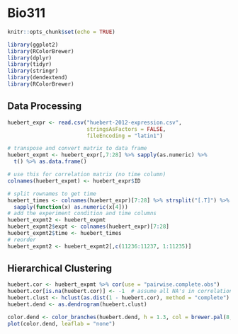 # Bio311

```r
knitr::opts_chunk$set(echo = TRUE)

library(ggplot2)
library(RColorBrewer)
library(dplyr)
library(tidyr)
library(stringr)
library(dendextend)
library(RColorBrewer)
```

## Data Processing
```r
huebert_expr <- read.csv("huebert-2012-expression.csv", 
                         stringsAsFactors = FALSE, 
                         fileEncoding = "latin1")

# transpose and convert matrix to data frame
huebert_expmt <- huebert_expr[,7:28] %>% sapply(as.numeric) %>% 
  t() %>% as.data.frame()

# use this for correlation matrix (no time column)
colnames(huebert_expmt) <- huebert_expr$ID

# split rownames to get time
huebert_times <- colnames(huebert_expr)[7:28] %>% strsplit("[.T]") %>% 
  sapply(function(x) as.numeric(x[4]))
# add the experiment condition and time columns
huebert_expmt2 <- huebert_expmt
huebert_expmt2$expt <- colnames(huebert_expr)[7:28]
huebert_expmt2$time <- huebert_times
# reorder
huebert_expmt2 <- huebert_expmt2[,c(11236:11237, 1:11235)]
```

## Hierarchical Clustering
```r
huebert.cor <- huebert_expmt %>% cor(use = "pairwise.complete.obs")
huebert.cor[is.na(huebert.cor)] <- -1  # assume all NA's in correlation matrix is -1
huebert.clust <- hclust(as.dist(1 - huebert.cor), method = "complete")
huebert.dend <- as.dendrogram(huebert.clust)

color.dend <- color_branches(huebert.dend, h = 1.3, col = brewer.pal(8, "Dark2"))
plot(color.dend, leaflab = "none")
```